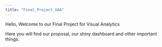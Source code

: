 ```yaml
---
title: "Final_Project_VAA"
---
```


Hello, Welcome to our Final Project for Visual Analytics

Here you will find our proposal, our shiny dashboard and other important things.
